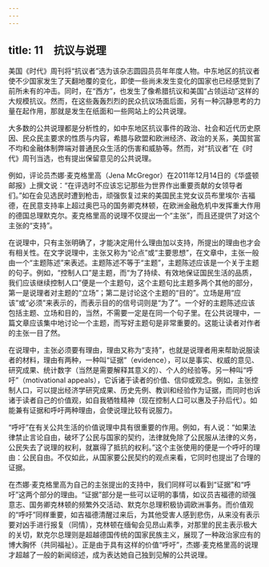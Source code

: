 ```yaml
---
---
---
```

title: 11　抗议与说理
---




美国《时代》周刊将“抗议者”选为该杂志圆园员员年年度人物。中东地区的抗议者使不少国家发生了天翻地覆的变化，即使一些尚未发生变化的国家也已经感觉到了前所未有的冲击。同时，在“西方”，也发生了像希腊抗议和美国“占领运动”这样的大规模抗议。然而，在这些轰轰烈烈的民众抗议场面后面，另有一种沉静思考的力量在起作用，那就是发生在纸面和一些网站上的公共说理。

大多数的公共说理都是分析性的，如中东地区抗议事件的政治、社会和近代历史原因、民众民主要求的性质与内容，希腊与欧盟和欧洲经济、政治的关系，美国贫富不均和金融体制弊端对普通民众生活的伤害和威胁等。然而，对“抗议者”在《时代》周刊当选，也有提出保留意见的公共说理。

例如，评论员杰娜·麦克格里高（Jena McGregor）在2011年12月14日的《华盛顿邮报》上撰文说：“在评选时不应该忘记那些为世界作出重要贡献的女领导者们。”如在会见选民时遭到枪击，顽强恢复过来的美国民主党女议员布里埃尔·吉福德，在民意支持率上超过奥巴马的国务卿克林顿，在欧洲金融危机中发挥重大作用的德国总理默克尔。麦克格里高的说理不仅提出一个“主张”，而且还提供了对这个主张的“支持”。

在说理中，只有主张明确了，才能决定用什么理由加以支持，所提出的理由也才会有相关性。在文字说理中，主张又称为“论点”或“主要思想”，在文章中，主张一般由一个“主题陈述”来表述。主题陈述不等于“主题”，主题陈述应该是一个关于主题的句子。例如，“控制人口”是主题，而“为了持续、有效地保证国民生活的品质，我们应该继续控制人口”便是一个主题句，这个主题句比主题多两个其他的部分，第一是说理者对主题的“立场”；第二是讨论这个主题的“目的”。立场是用“应该”或“必须”来表示的，而表示目的的信号词则是“为了”。一个好的主题陈述应该包括主题、立场和目的，当然，不需要一定是在同一个句子里。在公共说理中，一篇文章应该集中地讨论一个主题，而写好主题句是非常重要的。这能让读者对作者的主张一目了然。

在说理中，主张必须要有理由，理由又称为“支持”，也就是说理者用来帮助说服读者的材料，理由有两种，一种叫“证据”（evidence），可以是事实、权威的意见、研究成果、统计数字（当然是需要解释其意义的）、个人的经验等。另一种叫“呼吁”（motivational appeals），它诉诸于读者的价值、信仰或观念。例如，主张控制人口，可以提出经济学研究成果、历史先例、教训和经验作为证据，而同时也诉诸于读者自己的价值观，如自我牺牲精神（现在控制人口可以惠及子孙后代）。如能兼有证据和呼吁两种理由，会使说理比较有说服力。

“呼吁”在有关公共生活的价值说理中具有很重要的作用。例如，有人说：“如果法律禁止言论自由，破坏了公民与国家的契约，法律就免除了公民服从法律的义务，公民失去了说理的权利，就赢得了抵抗的权利。”这个主张使用的便是一个呼吁的理由：公民自由。不仅如此，从国家要公民契约的观点来看，它同时也提出了合理的证据。

在杰娜·麦克格里高为自己的主张提出的支持中，我们同样可以看到“证据”和“呼吁”这两个部分的理由。“证据”部分是一些可以证明的事情，如议员吉福德的顽强意志、国务卿克林顿的频繁外交活动、默克尔总理积极协调欧洲事务。而价值观的“呼吁”同样重要，如吉福德清醒过来后，为其他受害人感到悲伤，从来没有表示要对凶手进行报复（同情），克林顿在缅甸会见昂山素季，对那里的民主表示极大的关切，默克尔总理则是超越德国传统的国家民族主义，展现了一种政治家应有的博大胸怀（共同福祉）。正是由于具有这样的价值“呼吁”，杰娜·麦克格里高的说理才超越了一般的新闻综述，成为表达她自己独到见解的公共说理。